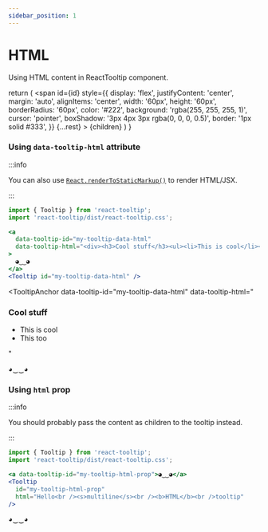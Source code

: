 ```yaml
---
sidebar_position: 1
---
```


# HTML

Using HTML content in ReactTooltip component.


  return (
    <span
      id={id}
      style={{
        display: 'flex',
        justifyContent: 'center',
        margin: 'auto',
        alignItems: 'center',
        width: '60px',
        height: '60px',
        borderRadius: '60px',
        color: '#222',
        background: 'rgba(255, 255, 255, 1)',
        cursor: 'pointer',
        boxShadow: '3px 4px 3px rgba(0, 0, 0, 0.5)',
        border: '1px solid #333',
      }}
      {...rest}
    >
      {children}
    </span>
  )
}

### Using `data-tooltip-html` attribute

:::info

You can also use [`React.renderToStaticMarkup()`](https://reactjs.org/docs/react-dom-server.html#rendertostaticmarkup) to render HTML/JSX.

:::

```jsx
import { Tooltip } from 'react-tooltip';
import 'react-tooltip/dist/react-tooltip.css';

<a
  data-tooltip-id="my-tooltip-data-html"
  data-tooltip-html="<div><h3>Cool stuff</h3><ul><li>This is cool</li><li>This too</li></ul></div>"
>
  ◕‿‿◕
</a>
<Tooltip id="my-tooltip-data-html" />
```

<TooltipAnchor
  data-tooltip-id="my-tooltip-data-html"
  data-tooltip-html="<div><h3>Cool stuff</h3><ul><li>This is cool</li><li>This too</li></ul></div>"
>
  ◕‿‿◕
</TooltipAnchor>
<Tooltip id="my-tooltip-data-html" />


### Using `html` prop

:::info

You should probably pass the content as children to the tooltip instead.

:::

```jsx
import { Tooltip } from 'react-tooltip';
import 'react-tooltip/dist/react-tooltip.css';

<a data-tooltip-id="my-tooltip-html-prop">◕‿‿◕</a>
<Tooltip 
  id="my-tooltip-html-prop"
  html="Hello<br /><s>multiline</s><br /><b>HTML</b><br />tooltip"
/>
```

<TooltipAnchor data-tooltip-id="my-tooltip-html-prop">◕‿‿◕</TooltipAnchor>
<Tooltip 
  id="my-tooltip-html-prop"
  html="Hello<br /><s>multiline</s><br /><b>HTML</b><br />tooltip"
/>
